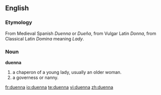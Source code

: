 ==English==

===Etymology===
From Medieval Spanish ''Duenna'' or ''Dueña'', from Vulgar Latin ''Donna'', from Classical Latin ''Domina'' meaning ''Lady''.

===Noun===
'''duenna'''

# a chaperon of a young lady, usually an older woman.
# a governess or nanny.

[[fr:duenna]]
[[io:duenna]]
[[te:duenna]]
[[vi:duenna]]
[[zh:duenna]]